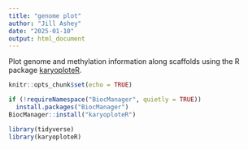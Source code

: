 ```yaml
---
title: "genome plot"
author: "Jill Ashey"
date: "2025-01-10"
output: html_document
---
```


Plot genome and methylation information along scaffolds using the R package [karyoploteR](https://bernatgel.github.io/karyoploter_tutorial/#GettingStarted). 

```r
knitr::opts_chunk$set(echo = TRUE)

if (!requireNamespace("BiocManager", quietly = TRUE))
  install.packages("BiocManager")
BiocManager::install("karyoploteR")

library(tidyverse)
library(karyoploteR)
```

